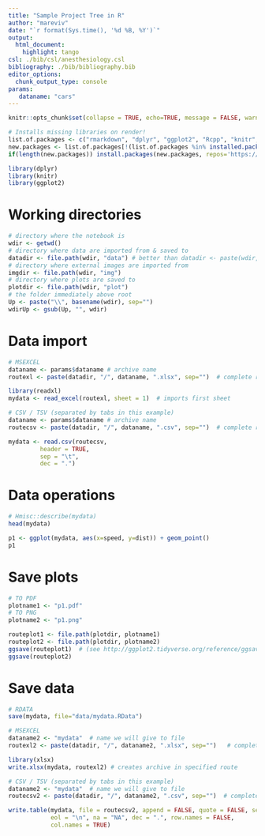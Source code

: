 ```yaml
---
title: "Sample Project Tree in R"
author: "mareviv"
date: "`r format(Sys.time(), '%d %B, %Y')`"
output:
  html_document:
    highlight: tango
csl: ./bib/csl/anesthesiology.csl
bibliography: ./bib/bibliography.bib
editor_options: 
  chunk_output_type: console
params:
   dataname: "cars"
---
```



```r
knitr::opts_chunk$set(collapse = TRUE, echo=TRUE, message = FALSE, warning = FALSE, comment="  ")
```

```r
# Installs missing libraries on render!
list.of.packages <- c("rmarkdown", "dplyr", "ggplot2", "Rcpp", "knitr", "Hmisc", "readxl")
new.packages <- list.of.packages[!(list.of.packages %in% installed.packages()[,"Package"])]
if(length(new.packages)) install.packages(new.packages, repos='https://cran.rstudio.com/')
```

```r
library(dplyr)
library(knitr)
library(ggplot2)
```


# Working directories

```r
# directory where the notebook is
wdir <- getwd() 
# directory where data are imported from & saved to
datadir <- file.path(wdir, "data") # better than datadir <- paste(wdir, "/data", sep="")
# directory where external images are imported from
imgdir <- file.path(wdir, "img")
# directory where plots are saved to
plotdir <- file.path(wdir, "plot")
# the folder immediately above root
Up <- paste("\\", basename(wdir), sep="")
wdirUp <- gsub(Up, "", wdir) 
```


# Data import

```r
# MSEXCEL
dataname <- params$dataname # archive name
routexl <- paste(datadir, "/", dataname, ".xlsx", sep="")  # complete route to archive

library(readxl)
mydata <- read_excel(routexl, sheet = 1)  # imports first sheet
```


```r
# CSV / TSV (separated by tabs in this example)
dataname <- params$dataname # archive name
routecsv <- paste(datadir, "/", dataname, ".csv", sep="")  # complete route to archive

mydata <- read.csv(routecsv, 
         header = TRUE, 
         sep = "\t",
         dec = ".")
```


# Data operations

```r
# Hmisc::describe(mydata)
head(mydata)
```

```r
p1 <- ggplot(mydata, aes(x=speed, y=dist)) + geom_point()
p1
```


# Save plots

```r
# TO PDF 
plotname1 <- "p1.pdf"
# TO PNG 
plotname2 <- "p1.png"

routeplot1 <- file.path(plotdir, plotname1)
routeplot2 <- file.path(plotdir, plotname2)
ggsave(routeplot1)  # (see http://ggplot2.tidyverse.org/reference/ggsave.html)
ggsave(routeplot2) 
```


# Save data

```r
# RDATA
save(mydata, file="data/mydata.RData")
```

```r
# MSEXCEL
dataname2 <- "mydata"  # name we will give to file
routexl2 <- paste(datadir, "/", dataname2, ".xlsx", sep="")   # complete route to future archive

library(xlsx)
write.xlsx(mydata, routexl2) # creates archive in specified route
```

```r
# CSV / TSV (separated by tabs in this example)
dataname2 <- "mydata"  # name we will give to file
routecsv2 <- paste(datadir, "/", dataname2, ".csv", sep="")  # complete route to future archive

write.table(mydata, file = routecsv2, append = FALSE, quote = FALSE, sep = "\t ",
            eol = "\n", na = "NA", dec = ".", row.names = FALSE,
            col.names = TRUE)
```
